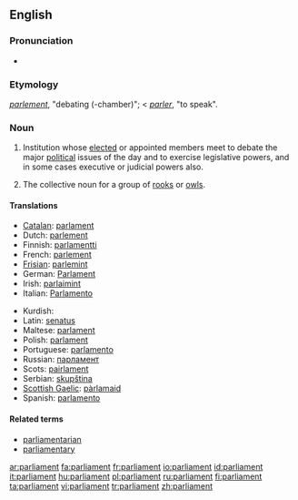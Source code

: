 ==English==

===Pronunciation===
*{{audio|en-us-parliament.ogg|Audio (US)}}

===Etymology===
{{F.}} ''[[parlement]]'', "debating (-chamber)"; < {{F.}} ''[[parler]]'', "to speak".

===Noun===
{{en-noun}}

# Institution whose [[elect]]ed or appointed members meet to debate the major [[political]] issues of the day and to exercise legislative powers, and in some cases executive or judicial powers also.
# {{context|by extension}} The collective noun for a group of [[rook]]s {{italbrac|the species of bird}} or [[owl]]s.

====Translations====
{{trans-top|elected politcial institution}}
*[[Catalan]]: [[parlament]] {{m}}
*Dutch: [[parlement]] {{n}}
*Finnish: [[parlamentti]]
*French: [[parlement]] {{m}}
*[[Frisian]]: [[parlemint]] {{n}}
*German: [[Parlament]] {{n}}
*Irish: [[parlaimint]]
*Italian: [[Parlamento]] {{m}}
{{trans-mid}}
*Kurdish: {{KUchar|[[په‌رله‌مان]]}}
*Latin: [[senatus]] {{m}}
*Maltese: [[parlament]] {{m}}
*Polish: [[parlament]] {{m}}
*Portuguese: [[parlamento]] {{m}}
*Russian: [[парламент]] {{m}}
*Scots: [[pairlament]]
*Serbian: [[skupština]] {{f}}
*[[Scottish Gaelic]]: [[pàrlamaid]]
*Spanish: [[parlamento]] {{m}}
{{trans-bottom}}

====Related terms====
*[[parliamentarian]]
*[[parliamentary]]

[[ar:parliament]]
[[fa:parliament]]
[[fr:parliament]]
[[io:parliament]]
[[id:parliament]]
[[it:parliament]]
[[hu:parliament]]
[[pl:parliament]]
[[ru:parliament]]
[[fi:parliament]]
[[ta:parliament]]
[[vi:parliament]]
[[tr:parliament]]
[[zh:parliament]]